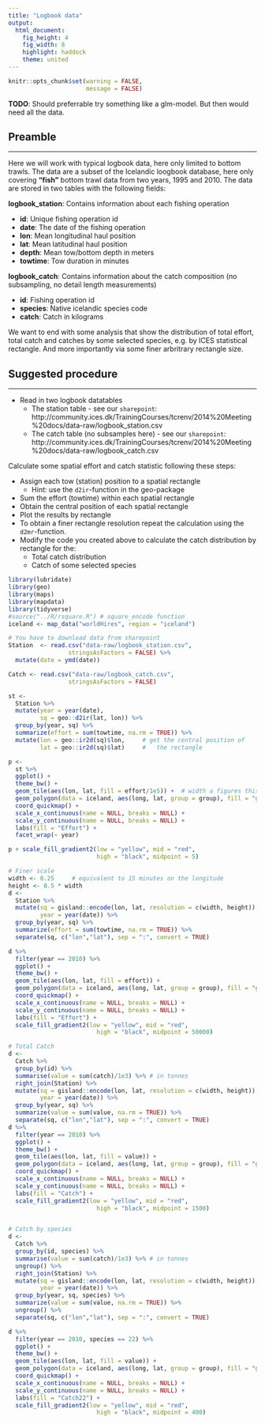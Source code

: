 ```yaml
---
title: "Logbook data"
output: 
  html_document:
    fig_height: 4
    fig_width: 8
    highlight: haddock
    theme: united
---
```


```r
knitr::opts_chunk$set(warning = FALSE,
                      message = FALSE)
```

**TODO**: Should preferrable try something like a glm-model. But then would need all the data.

## Preamble
___

Here we will work with typical logbook data, here only limited to bottom trawls. The data are a subset of the Icelandic loogbook database, here only covering __"fish"__ bottom trawl data from two years, 1995 and 2010. The data are stored in two tables with the following fields:

__logbook_station__: Contains information about each fishing operation

* __id__: Unique fishing operation id
* __date__: The date of the fishing operation
* __lon__: Mean longitudinal haul position
* __lat__: Mean latitudinal haul position
* __depth__: Mean tow/bottom depth in meters
* __towtime__: Tow duration in minutes

__logbook_catch__: Contains information about the catch composition (no subsampling, no detail length measurements)

* __id__: Fishing operation id
* __species__: Native icelandic species code
* __catch__: Catch in kilograms

We want to end with some analysis that show the distribution of total effort, total catch and catches by some selected species, e.g. by ICES statistical rectangle. And more importantly via some finer arbritrary rectangle size.

## Suggested procedure
___

* Read in two logbook datatables
    * The station table -  see our `sharepoint`: http://community.ices.dk/TrainingCourses/tcrenv/2014%20Meeting%20docs/data-raw/logbook_station.csv
    * The catch table (no subsamples here) - see our `sharepoint`: http://community.ices.dk/TrainingCourses/tcrenv/2014%20Meeting%20docs/data-raw/logbook_catch.csv

 Calculate some spatial effort and catch statistic following these steps:
 
* Assign each tow (station) position to a spatial rectangle
    - Hint: use the `d2ir`-function in the geo-package
* Sum the effort (towtime) within each spatial rectangle
* Obtain the central position of each spatial rectangle
* Plot the results by rectangle
*  To obtain a finer rectangle resolution repeat the calculation using the `d2mr`-function.
* Modify the code you created above to calculate the catch distribution by rectangle for the:
    - Total catch distribution
    - Catch of some selected species


```r
library(lubridate)
library(geo)
library(maps)
library(mapdata)
library(tidyverse)
#source("../R/rsquare.R") # square_encode function
iceland <- map_data("worldHires", region = "iceland")

# You have to download data from sharepoint
Station  <- read.csv("data-raw/logbook_station.csv",
                 stringsAsFactors = FALSE) %>% 
  mutate(date = ymd(date))

Catch <- read.csv("data-raw/logbook_catch.csv",
                 stringsAsFactors = FALSE)

st <- 
  Station %>% 
  mutate(year = year(date),
         sq = geo::d2ir(lat, lon)) %>% 
  group_by(year, sq) %>% 
  summarize(effort = sum(towtime, na.rm = TRUE)) %>%  
  mutate(lon = geo::ir2d(sq)$lon,     # get the central position of
         lat = geo::ir2d(sq)$lat)     #   the rectangle

p <-
  st %>% 
  ggplot() +
  theme_bw() +
  geom_tile(aes(lon, lat, fill = effort/1e5)) +  # width a figures this out from the data
  geom_polygon(data = iceland, aes(long, lat, group = group), fill = "grey") +
  coord_quickmap() +
  scale_x_continuous(name = NULL, breaks = NULL) +
  scale_y_continuous(name = NULL, breaks = NULL) +
  labs(fill = "Effort") +
  facet_wrap(~ year)

p + scale_fill_gradient2(low = "yellow", mid = "red",
                         high = "black", midpoint = 5)

# Finer scale
width <- 0.25     # equivalent to 15 minutes on the longitude
height <- 0.5 * width
d <- 
  Station %>% 
  mutate(sq = gisland::encode(lon, lat, resolution = c(width, height)),
         year = year(date)) %>% 
  group_by(year, sq) %>% 
  summarize(effort = sum(towtime, na.rm = TRUE)) %>%
  separate(sq, c("lon","lat"), sep = ":", convert = TRUE)

d %>% 
  filter(year == 2010) %>% 
  ggplot() +
  theme_bw() +
  geom_tile(aes(lon, lat, fill = effort)) + 
  geom_polygon(data = iceland, aes(long, lat, group = group), fill = "grey") +
  coord_quickmap() +
  scale_x_continuous(name = NULL, breaks = NULL) +
  scale_y_continuous(name = NULL, breaks = NULL) +
  labs(fill = "Effort") +
  scale_fill_gradient2(low = "yellow", mid = "red",
                         high = "black", midpoint = 50000)

# Total Catch
d <- 
  Catch %>% 
  group_by(id) %>% 
  summarise(value = sum(catch)/1e3) %>% # in tonnes
  right_join(Station) %>% 
  mutate(sq = gisland::encode(lon, lat, resolution = c(width, height)),
         year = year(date)) %>% 
  group_by(year, sq) %>% 
  summarize(value = sum(value, na.rm = TRUE)) %>%  
  separate(sq, c("lon","lat"), sep = ":", convert = TRUE)
d %>% 
  filter(year == 2010) %>% 
  ggplot() +
  theme_bw() +
  geom_tile(aes(lon, lat, fill = value)) + 
  geom_polygon(data = iceland, aes(long, lat, group = group), fill = "grey") +
  coord_quickmap() +
  scale_x_continuous(name = NULL, breaks = NULL) +
  scale_y_continuous(name = NULL, breaks = NULL) +
  labs(fill = "Catch") +
  scale_fill_gradient2(low = "yellow", mid = "red",
                         high = "black", midpoint = 1500)


# Catch by species
d <- 
  Catch %>% 
  group_by(id, species) %>% 
  summarise(value = sum(catch)/1e3) %>% # in tonnes
  ungroup() %>% 
  right_join(Station) %>% 
  mutate(sq = gisland::encode(lon, lat, resolution = c(width, height)),
         year = year(date)) %>% 
  group_by(year, sq, species) %>% 
  summarize(value = sum(value, na.rm = TRUE)) %>%
  ungroup() %>% 
  separate(sq, c("lon","lat"), sep = ":", convert = TRUE)

d %>% 
  filter(year == 2010, species == 22) %>% 
  ggplot() +
  theme_bw() +
  geom_tile(aes(lon, lat, fill = value)) + 
  geom_polygon(data = iceland, aes(long, lat, group = group), fill = "grey") +
  coord_quickmap() +
  scale_x_continuous(name = NULL, breaks = NULL) +
  scale_y_continuous(name = NULL, breaks = NULL) +
  labs(fill = "Catch22") +
  scale_fill_gradient2(low = "yellow", mid = "red",
                         high = "black", midpoint = 400)
```

